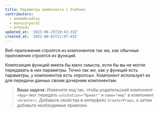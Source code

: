 ```yaml
---
title: Параметры компонента | Учебник
contributors:
  - adamdbradley
  - manucorporat
  - mrhoodz
updated_at: '2023-06-25T19:43:33Z'
created_at: '2022-08-02T12:07:45Z'
---
```


Веб-приложения строятся из компонентов так же, как обычные приложения строятся из функций.

Композиция функций имела бы мало смысла, если бы вы не могли передавать в них параметры. Точно так же, как у функций есть параметры, у компонентов есть «пропсы». Компонент использует их для передачи данных своим дочерним компонентам.

> **Ваша задача**: Измените код так, чтобы родительский компонент `<App>` мог передать `salutation="Привет"` и `name="мир"` в компонент `<Greeter>`. Добавьте свойства в интерфейс `GreeterProps`, а затем добавьте необходимые привязки.
